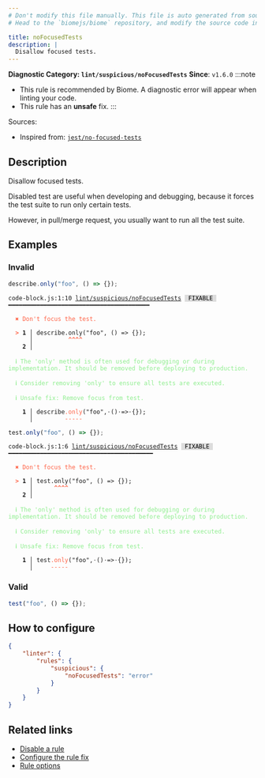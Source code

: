 ```yaml
---
# Don't modify this file manually. This file is auto generated from source, and you will lose your changes next time the website is built.
# Head to the `biomejs/biome` repository, and modify the source code in there.

title: noFocusedTests
description: |
  Disallow focused tests.
---
```


**Diagnostic Category: `lint/suspicious/noFocusedTests`**
<Tabs>
<TabItem label="JavaScript (and super languages)" icon="seti:javascript">
**Since**: `v1.6.0`
:::note
- This rule is recommended by Biome. A diagnostic error will appear when linting your code.
- This rule has an **unsafe** fix.
:::

Sources: 
- Inspired from: <a href="https://github.com/jest-community/eslint-plugin-jest/blob/main/docs/rules/no-focused-tests.md" target="_blank"><code>jest/no-focused-tests</code></a>

## Description
Disallow focused tests.

Disabled test are useful when developing and debugging, because it forces the test suite to run only certain tests.

However, in pull/merge request, you usually want to run all the test suite.

## Examples

### Invalid

```js
describe.only("foo", () => {});
```

<pre class="language-text"><code class="language-text">code-block.js:1:10 <a href="https://biomejs.dev/linter/rules/no-focused-tests">lint/suspicious/noFocusedTests</a> <span style="color: #000; background-color: #ddd;"> FIXABLE </span> ━━━━━━━━━━━━━━━━━━━━━━━━━━━━━━━━━━━━━━━━<br /><br />  <strong><span style="color: Tomato;">✖</span></strong> <span style="color: Tomato;">Don't focus the test.</span><br />  <br />  <strong><span style="color: Tomato;">&gt;</span></strong> <strong>1 │ </strong>describe.only(&quot;foo&quot;, () =&gt; &#123;&#125;);<br />   <strong>   │ </strong>         <strong><span style="color: Tomato;">^</span></strong><strong><span style="color: Tomato;">^</span></strong><strong><span style="color: Tomato;">^</span></strong><strong><span style="color: Tomato;">^</span></strong><br />    <strong>2 │ </strong><br />  <br />  <strong><span style="color: lightgreen;">ℹ</span></strong> <span style="color: lightgreen;">The 'only' method is often used for debugging or during implementation. It should be removed before deploying to production.</span><br />  <br />  <strong><span style="color: lightgreen;">ℹ</span></strong> <span style="color: lightgreen;">Consider removing 'only' to ensure all tests are executed.</span><br />  <br />  <strong><span style="color: lightgreen;">ℹ</span></strong> <span style="color: lightgreen;">Unsafe fix</span><span style="color: lightgreen;">: </span><span style="color: lightgreen;">Remove focus from test.</span><br />  <br />  <strong>  1 │ </strong>describe<span style="color: Tomato;">.</span><span style="color: Tomato;">o</span><span style="color: Tomato;">n</span><span style="color: Tomato;">l</span><span style="color: Tomato;">y</span>(&quot;foo&quot;,<span style="opacity: 0.8;">·</span>()<span style="opacity: 0.8;">·</span>=&gt;<span style="opacity: 0.8;">·</span>&#123;&#125;);<br />  <strong>    │ </strong>        <span style="color: Tomato;">-</span><span style="color: Tomato;">-</span><span style="color: Tomato;">-</span><span style="color: Tomato;">-</span><span style="color: Tomato;">-</span>                  <br /></code></pre>

```js
test.only("foo", () => {});
```

<pre class="language-text"><code class="language-text">code-block.js:1:6 <a href="https://biomejs.dev/linter/rules/no-focused-tests">lint/suspicious/noFocusedTests</a> <span style="color: #000; background-color: #ddd;"> FIXABLE </span> ━━━━━━━━━━━━━━━━━━━━━━━━━━━━━━━━━━━━━━━━━<br /><br />  <strong><span style="color: Tomato;">✖</span></strong> <span style="color: Tomato;">Don't focus the test.</span><br />  <br />  <strong><span style="color: Tomato;">&gt;</span></strong> <strong>1 │ </strong>test.only(&quot;foo&quot;, () =&gt; &#123;&#125;);<br />   <strong>   │ </strong>     <strong><span style="color: Tomato;">^</span></strong><strong><span style="color: Tomato;">^</span></strong><strong><span style="color: Tomato;">^</span></strong><strong><span style="color: Tomato;">^</span></strong><br />    <strong>2 │ </strong><br />  <br />  <strong><span style="color: lightgreen;">ℹ</span></strong> <span style="color: lightgreen;">The 'only' method is often used for debugging or during implementation. It should be removed before deploying to production.</span><br />  <br />  <strong><span style="color: lightgreen;">ℹ</span></strong> <span style="color: lightgreen;">Consider removing 'only' to ensure all tests are executed.</span><br />  <br />  <strong><span style="color: lightgreen;">ℹ</span></strong> <span style="color: lightgreen;">Unsafe fix</span><span style="color: lightgreen;">: </span><span style="color: lightgreen;">Remove focus from test.</span><br />  <br />  <strong>  1 │ </strong>test<span style="color: Tomato;">.</span><span style="color: Tomato;">o</span><span style="color: Tomato;">n</span><span style="color: Tomato;">l</span><span style="color: Tomato;">y</span>(&quot;foo&quot;,<span style="opacity: 0.8;">·</span>()<span style="opacity: 0.8;">·</span>=&gt;<span style="opacity: 0.8;">·</span>&#123;&#125;);<br />  <strong>    │ </strong>    <span style="color: Tomato;">-</span><span style="color: Tomato;">-</span><span style="color: Tomato;">-</span><span style="color: Tomato;">-</span><span style="color: Tomato;">-</span>                  <br /></code></pre>

### Valid

```js
test("foo", () => {});
```

## How to configure
```json title="biome.json"
{
	"linter": {
		"rules": {
			"suspicious": {
				"noFocusedTests": "error"
			}
		}
	}
}

```
## Related links

- [Disable a rule](/linter/#disable-a-rule)
- [Configure the rule fix](/linter#configure-the-rule-fix)
- [Rule options](/linter/#rule-options)

</TabItem>
</Tabs>

